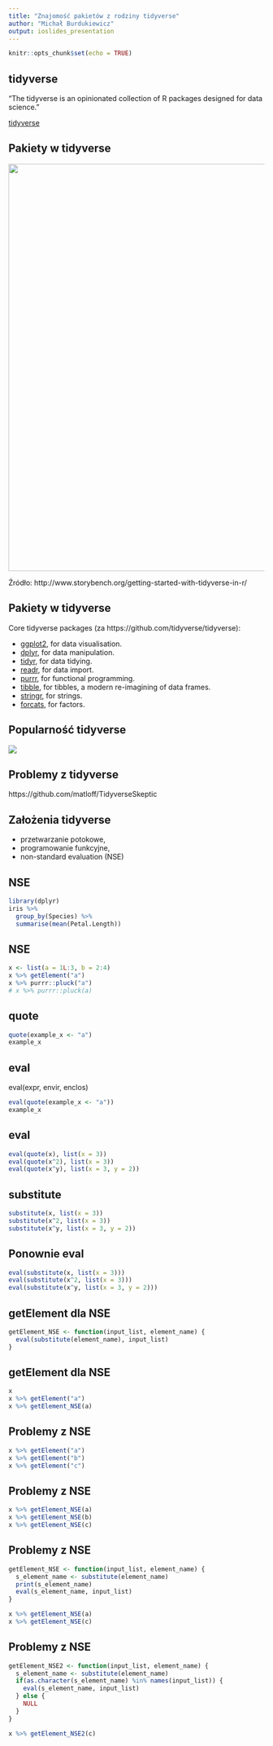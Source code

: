 ```yaml
---
title: "Znajomość pakietów z rodziny tidyverse"
author: "Michał Burdukiewicz"
output: ioslides_presentation
---
```


```r
knitr::opts_chunk$set(echo = TRUE)
```

## tidyverse

"The tidyverse is an opinionated collection of R packages designed for data science."

[tidyverse](https://www.tidyverse.org/)

## Pakiety w tidyverse

<img src="http://www.storybench.org/wp-content/uploads/2017/05/tidyverse-730x294.png" width="800px">

Źródło: http://www.storybench.org/getting-started-with-tidyverse-in-r/

## Pakiety w tidyverse

Core tidyverse packages (za https://github.com/tidyverse/tidyverse):

  - [ggplot2](http://ggplot2.tidyverse.org), for data visualisation.
  - [dplyr](http://dplyr.tidyverse.org), for data manipulation.
  - [tidyr](http://tidyr.tidyverse.org), for data tidying.
  - [readr](http://readr.tidyverse.org), for data import.
  - [purrr](http://purrr.tidyverse.org), for functional programming.
  - [tibble](http://tibble.tidyverse.org), for tibbles, a modern
    re-imagining of data frames.
  - [stringr](https://github.com/tidyverse/stringr), for strings.
  - [forcats](https://github.com/hadley/forcats), for factors.

## Popularność tidyverse

<div class="atlas-chart" data-id="NQ9tEMM58" data-width="640" data-height="449"><img src="https://s3.us-east-1.amazonaws.com/qz-production-atlas-assets/charts/atlas_NQ9tEMM58.png" style="max-width: 100%; min-width:100%;"></div><script src="https://www.theatlas.com/javascripts/atlas.js"></script>

## Problemy z tidyverse

https://github.com/matloff/TidyverseSkeptic

## Założenia tidyverse

- przetwarzanie potokowe,
- programowanie funkcyjne,
- non-standard evaluation (NSE)

## NSE

```r
library(dplyr)
iris %>% 
  group_by(Species) %>% 
  summarise(mean(Petal.Length))
```

## NSE

```r
x <- list(a = 1L:3, b = 2:4)
x %>% getElement("a")
x %>% purrr::pluck("a")
# x %>% purrr::pluck(a)
```

## quote

```r
quote(example_x <- "a")
example_x
```

## eval

eval(expr, envir, enclos)

```r
eval(quote(example_x <- "a"))
example_x
```

## eval

```r
eval(quote(x), list(x = 3))
eval(quote(x^2), list(x = 3))
eval(quote(x^y), list(x = 3, y = 2))
```

## substitute

```r
substitute(x, list(x = 3))
substitute(x^2, list(x = 3))
substitute(x^y, list(x = 3, y = 2))
```

## Ponownie eval

```r
eval(substitute(x, list(x = 3)))
eval(substitute(x^2, list(x = 3)))
eval(substitute(x^y, list(x = 3, y = 2)))
```

## getElement dla NSE

```r
getElement_NSE <- function(input_list, element_name) {
  eval(substitute(element_name), input_list)
}
```

## getElement dla NSE

```r
x
x %>% getElement("a")
x %>% getElement_NSE(a)
```

## Problemy z NSE

```r
x %>% getElement("a")
x %>% getElement("b")
x %>% getElement("c")
```

## Problemy z NSE

```r
x %>% getElement_NSE(a)
x %>% getElement_NSE(b)
x %>% getElement_NSE(c)
```

## Problemy z NSE

```r
getElement_NSE <- function(input_list, element_name) {
  s_element_name <- substitute(element_name)
  print(s_element_name)
  eval(s_element_name, input_list)
}

x %>% getElement_NSE(a)
x %>% getElement_NSE(c)
```

## Problemy z NSE

```r
getElement_NSE2 <- function(input_list, element_name) {
  s_element_name <- substitute(element_name)
  if(as.character(s_element_name) %in% names(input_list)) {
    eval(s_element_name, input_list)
  } else {
    NULL
  }
}

x %>% getElement_NSE2(c)
```
